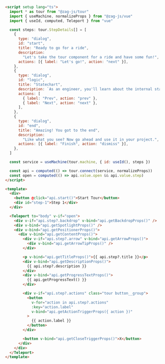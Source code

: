```html
<script setup lang="ts">
  import * as tour from "@zag-js/tour"
  import { useMachine, normalizeProps } from "@zag-js/vue"
  import { useId, computed, Teleport } from "vue"

  const steps: tour.StepDetails[] = [
    {
      type: "dialog",
      id: "start",
      title: "Ready to go for a ride",
      description:
        "Let's take the tour component for a ride and have some fun!",
      actions: [{ label: "Let's go!", action: "next" }],
    },
    {
      type: "dialog",
      id: "logic",
      title: "Statechart",
      description: `As an engineer, you'll learn about the internal statechart that powers the tour.`,
      actions: [
        { label: "Prev", action: "prev" },
        { label: "Next", action: "next" },
      ],
    },
    {
      type: "dialog",
      id: "end",
      title: "Amazing! You got to the end",
      description:
        "Like what you see? Now go ahead and use it in your project.",
      actions: [{ label: "Finish", action: "dismiss" }],
    },
  ]

  const service = useMachine(tour.machine, { id: useId(), steps })

  const api = computed(() => tour.connect(service, normalizeProps))
  const open = computed(() => api.value.open && api.value.step)
</script>

<template>
  <div>
    <button @click="api.start()">Start Tour</button>
    <div id="step-1">Step 1</div>
  </div>

  <Teleport to="body" v-if="open">
    <div v-if="api.step?.backdrop" v-bind="api.getBackdropProps()" />
    <div v-bind="api.getSpotlightProps()" />
    <div v-bind="api.getPositionerProps()">
      <div v-bind="api.getContentProps()">
        <div v-if="api.step?.arrow" v-bind="api.getArrowProps()">
          <div v-bind="api.getArrowTipProps()" />
        </div>

        <p v-bind="api.getTitleProps()">{{ api.step?.title }}</p>
        <div v-bind="api.getDescriptionProps()">
          {{ api.step?.description }}
        </div>
        <div v-bind="api.getProgressTextProps()">
          {{ api.getProgressText() }}
        </div>

        <div v-if="api.step?.actions" class="tour button__group">
          <button
            v-for="action in api.step?.actions"
            :key="action.label"
            v-bind="api.getActionTriggerProps({ action })"
          >
            {{ action.label }}
          </button>
        </div>

        <button v-bind="api.getCloseTriggerProps()">X</button>
      </div>
    </div>
  </Teleport>
</template>
```
